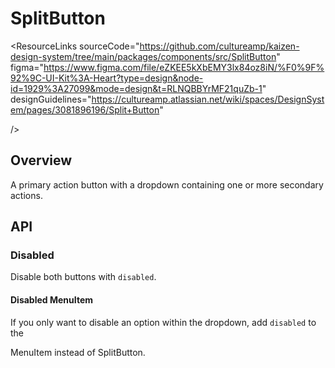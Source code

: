 
<Meta of={SplitButtonStories} />

# SplitButton

<ResourceLinks
  sourceCode="https://github.com/cultureamp/kaizen-design-system/tree/main/packages/components/src/SplitButton"
  figma="https://www.figma.com/file/eZKEE5kXbEMY3lx84oz8iN/%F0%9F%92%9C-UI-Kit%3A-Heart?type=design&node-id=1929%3A27099&mode=design&t=RLNQBBYrMF21quZb-1"
  designGuidelines="https://cultureamp.atlassian.net/wiki/spaces/DesignSystem/pages/3081896196/Split+Button"

/>

<KAIOInstallation exportNames="SplitButton" />

## Overview

A primary action button with a dropdown containing one or more secondary actions.

<Canvas of={SplitButtonStories.Playground} />
<Controls of={SplitButtonStories.Playground} />

## API

<DocsStory of={SplitButtonStories.Reversed} />

### Disabled

Disable both buttons with `disabled`.

<Canvas of={SplitButtonStories.Disabled} />

#### Disabled MenuItem

If you only want to disable an option within the dropdown, add `disabled` to the

<LinkTo pageId="components-menu">MenuItem</LinkTo> instead of SplitButton.

<Canvas of={SplitButtonStories.DisabledMenuItem} />
